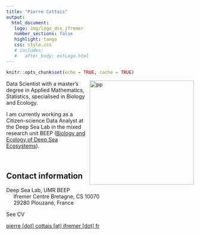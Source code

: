 ```yaml
---
title: "Pierre Cottais"
output: 
  html_document:
   logo: img/logo_dss_ifremer
   number_sections: false
   highlight: tango
   css: style.css
   # includes:
   #   after_body: extLogo.html
---
```




```r
knitr::opts_chunk$set(echo = TRUE, cache = TRUE)
```


<img src="img/pont-neuf.jpg" alt="pp" width = "280px" align="right"> </img>
  
  

Data Scientist with a master's degree in Applied Mathematics, Statistics, specialised in Biology and Ecology.

I am currently working as a Citizen-science Data Analyst at the Deep Sea Lab in the mixed research unit BEEP ([Biology and Ecology of Deep Sea Ecosystems](https://www.umr-beep.fr/en/)).
 
 
 </br>
 
  
## Contact information
<i class="fas fa-map-marker"></i>
Deep Sea Lab, UMR BEEP</br>
&nbsp;&nbsp;&nbsp;&nbsp; Ifremer Centre Bretagne, CS 10070</br>
&nbsp;&nbsp;&nbsp;&nbsp; 29280 Plouzané, France</br>
  
<i class="fa fa-phone"></i>
See CV

<i class="fa fa-at"></i>
<a href="mailto:pierre.cottais@ifremer.fr">pierre [dot] cottais [at] ifremer [dot] fr</a>


 